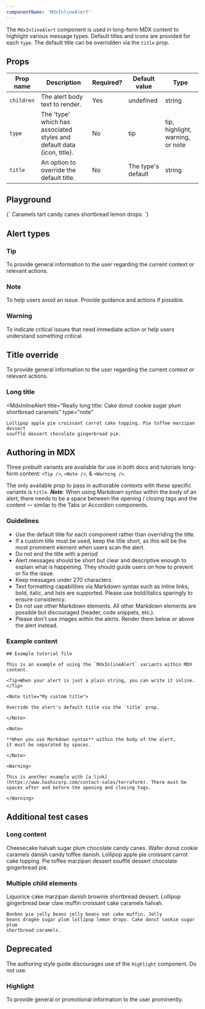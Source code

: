 ```yaml
---
componentName: 'MdxInlineAlert'
---
```


The `MdxInlineAlert` component is used in long-form MDX content to highlight various message types. Default titles and icons are provided for each `type`. The default title can be overridden via the `title` prop.

## Props

| Prop name  | Description                                                            | Required? | Default value      | Type                             |
| ---------- | ---------------------------------------------------------------------- | --------- | ------------------ | -------------------------------- |
| `children` | The alert body text to render.                                         | Yes       | undefined          | string                           |
| `type`     | The 'type' which has associated styles and default data (icon, title). | No        | tip                | tip, highlight, warning, or note |
| `title`    | An option to override the default title.                               | No        | The type's default | string                           |

## Playground

<LiveComponent>
	{`
	<MdxInlineAlert type="highlight" title="This is a custom title">
		Caramels tart candy canes shortbread lemon drops.	
	</MdxInlineAlert>
	`}
</LiveComponent>

## Alert types

### Tip

<MdxInlineAlert>
	To provide general information to the user regarding the current context or
	relevant actions.
</MdxInlineAlert>

### Note

<MdxInlineAlert type="note">
	To help users avoid an issue. Provide guidance and actions if possible.
</MdxInlineAlert>

### Warning

<MdxInlineAlert type="warning">
	To indicate critical issues that need immediate action or help users
	understand something critical.
</MdxInlineAlert>

## Title override

<MdxInlineAlert title="Hashiconf 2027">
	To provide general information to the user regarding the current context or
	relevant actions.
</MdxInlineAlert>

### Long title

<MdxInlineAlert
	title="Really long title: Cake donut cookie sugar plum
	shortbread caramels"
	type="note"
>
	Lollipop apple pie croissant carrot cake topping. Pie toffee marzipan dessert
	soufflé dessert chocolate gingerbread pie.
</MdxInlineAlert>

## Authoring in MDX

Three prebuilt variants are available for use in both docs and tutorials long-form content: `<Tip />`, `<Note />`, & `<Warning />`.

The only available prop to pass in authorable contexts with these specific variants is `title`. _**Note**_: When using Markdown syntax within the body of an alert, there needs to be a space between the opening / closing
tags and the content — similar to the Tabs or Accordion components.

### Guidelines

- Use the default title for each component rather than overriding the title.
- If a custom title must be used, keep the title short, as this will be the most prominent element when users scan the alert.
- Do not end the title with a period
- Alert messages should be short but clear and descriptive enough to explain what is happening. They should guide users on how to prevent or fix the issue.
- Keep messages under 270 characters.
- Text formatting capabilities via Markdown syntax such as inline links, bold, italic, and lists are supported. Please use bold/italics sparingly to ensure consistency.
- Do not use other Markdown elements. All other Markdown elements are possible but discouraged (header, code snippets, etc.).
- Please don't use images within the alerts. Render them below or above the alert instead.

### Example content

```mdx
## Example tutorial file

This is an example of using the `MdxInlineAlert` variants within MDX content.

<Tip>When your alert is just a plain string, you can write it inline.</Tip>

<Note title="My custom title">

Override the alert's default title via the `title` prop.

</Note>

<Note>

**When you use Markdown syntax** within the body of the alert,
it must be separated by spaces.

</Note>

<Warning>

This is another example with [a link](https://www.hashicorp.com/contact-sales/terraform). There must be spaces after and before the opening and closing tags.

</Warning>
```

## Additional test cases

### Long content

<MdxInlineAlert>
	Cheesecake halvah sugar plum chocolate candy canes. Wafer donut cookie
	caramels danish candy toffee danish. Lollipop apple pie croissant carrot cake
	topping. Pie toffee marzipan dessert soufflé dessert chocolate gingerbread
	pie.
</MdxInlineAlert>

### Multiple child elements

<MdxInlineAlert type="warning">
	Liquorice cake marzipan danish brownie
	shortbread dessert. Lollipop gingerbread bear claw muffin croissant cake caramels
	halvah.

    Bonbon pie jelly beans jelly beans oat cake muffin. Jelly
    beans dragée sugar plum lollipop lemon drops. Cake donut cookie sugar plum
    shortbread caramels.

</MdxInlineAlert>

## Deprecated

The authoring style guide discourages use of the `Highlight` component. Do not use.

### Highlight

<MdxInlineAlert type="highlight">
	To provide general or promotional information to the user prominently.
</MdxInlineAlert>

